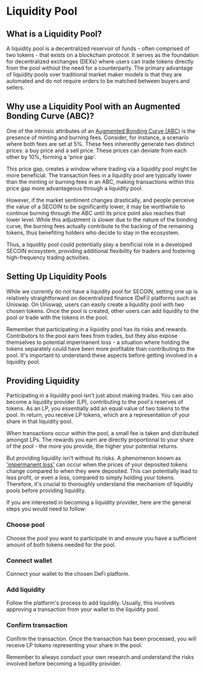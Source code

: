 
# Liquidity Pool

## What is a Liquidity Pool?

A liquidity pool is a decentralized reservoir of funds - often comprised of two tokens - that exists on a blockchain protocol. It serves as the foundation for decentralized exchanges (DEXs) where users can trade tokens directly from the pool without the need for a counterparty. The primary advantage of liquidity pools over traditional market maker models is that they are automated and do not require orders to be matched between buyers and sellers.

## Why use a Liquidity Pool with an Augmented Bonding Curve (ABC)?

One of the intrinsic attributes of an [Augmented Bonding Curve (ABC)](/secoin/abc) is the presence of minting and burning fees. Consider, for instance, a scenario where both fees are set at 5%. These fees inherently generate two distinct prices: a buy price and a sell price. These prices can deviate from each other by 10%, forming a 'price gap'. 

This price gap, creates a window where trading via a liquidity pool might be more beneficial. The transaction fees in a liquidity pool are typically lower than the minting or burning fees in an ABC, making transactions within this price gap more advantageous through a liquidity pool.

However, if the market sentiment changes drastically, and people perceive the value of a SECOIN to be significantly lower, it may be worthwhile to continue burning through the ABC until its price point also reaches that lower level. While this adjustment is slower due to the nature of the bonding curve, the burning fees actually contribute to the backing of the remaining tokens, thus benefiting holders who decide to stay in the ecosystem.

Thus, a liquidity pool could potentially play a benificial role in a developed SECOIN ecosystem, providing additional flexibility for traders and fostering high-frequency trading activities. 

## Setting Up Liquidity Pools

While we currently do not have a liquidity pool for SECOIN, setting one up is relatively straightforward on decentralized finance (DeFi) platforms such as Uniswap. On Uniswap, users can easily create a liquidity pool with two chosen tokens. Once the pool is created, other users can add liquidity to the pool or trade with the tokens in the pool.

Remember that participating in a liquidity pool has its risks and rewards. Contributors to the pool earn fees from trades, but they also expose themselves to potential impermanent loss - a situation where holding the tokens separately could have been more profitable than contributing to the pool. It's important to understand these aspects before getting involved in a liquidity pool.

## Providing Liquidity

Participating in a liquidity pool isn't just about making trades. You can also become a liquidity provider (LP), contributing to the pool's reserves of tokens. As an LP, you essentially add an equal value of two tokens to the pool. In return, you receive LP tokens, which are a representation of your share in that liquidity pool.

When transactions occur within the pool, a small fee is taken and distributed amongst LPs. The rewards you earn are directly proportional to your share of the pool - the more you provide, the higher your potential returns.

But providing liquidity isn't without its risks. A phenomenon known as ['impermanent loss'](https://academy.binance.com/en/articles/impermanent-loss-explained) can occur when the prices of your deposited tokens change compared to when they were deposited. This can potentially lead to less profit, or even a loss, compared to simply holding your tokens. Therefore, it's crucial to thoroughly understand the mechanism of liquidity pools before providing liquidity.

If you are interested in becoming a liquidity provider, here are the general steps you would need to follow:

<Steps>

### Choose pool

Choose the pool you want to participate in and ensure you have a sufficient amount of both tokens needed for the pool.

### Connect wallet

Connect your wallet to the chosen DeFi platform.

### Add liquidity

Follow the platform's process to add liquidity. Usually, this involves approving a transaction from your wallet to the liquidity pool.

### Confirm transaction

Confirm the transaction. Once the transaction has been processed, you will receive LP tokens representing your share in the pool.

</Steps>

Remember to always conduct your own research and understand the risks involved before becoming a liquidity provider.

